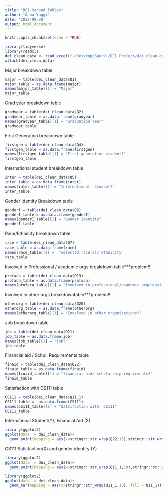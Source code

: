 ```yaml
---
title: "DEI Second Tables"
author: "Anna Yaggi"
date: '2022-09-28'
output: html_document
---
```


```r
knitr::opts_chunk$set(echo = TRUE)
```

```r
library(tidyverse)
library(readxl)
dei_clean_data <- read_excel("~/Desktop/Spark!/DEI Project/dei_clean_data.xlsx")
attach(dei_clean_data)
```


Major breakdown table
```r
major = table(dei_clean_data$Q1)
major_table = as.data.frame(major)
names(major_table)[1] = "Major"
major_table
```

Grad year breakdown table
```r
gradyear = table(dei_clean_data$Q2)
gradyear_table = as.data.frame(gradyear)
names(gradyear_table)[1] = "Graduation Year"
gradyear_table
```

First Generation breakdown table
```r
firstgen = table(dei_clean_data$Q4)
firstgen_table = as.data.frame(firstgen)
names(firstgen_table)[1] = "First generation student?"
firstgen_table
```

International student breakdown table
```r
inter = table(dei_clean_data$Q5)
inter_table = as.data.frame(inter)
names(inter_table)[1] = "International  student?"
inter_table
```

Gender Identity Breakdown table
```r
genderI = table(dei_clean_data$Q6)
genderI_table = as.data.frame(genderI)
names(genderI_table)[1] = "Gender Identity"
genderI_table
```

Race/Ethnicity breakdown table
```r
race = table(dei_clean_data$Q7)
race_table = as.data.frame(race)
names(race_table)[1] =  "selected race(s)/ ethnicity"
race_table
```

Involved in Professional / academic orgs breakdown table***problem!!
```r
profaca = table(dei_clean_data$Q19)
profaca_table = as.data.frame(profaca)
names(profaca_table)[1] = "Involved in professional/academic organizations?"
```

Involved in other orgs breakdowntable***problem!!
```r
otherorg = table(dei_clean_data$Q20)
otherorg_table = as.data.frame(otherorg)
names(otherorg_table)[1] = "Involved in other organizations?"
```

Job breakdown table
```r
job = table(dei_clean_data$Q21)
job_table = as.data.frame(job)
names(job_table)[1] = "job?"
job_table
```

Financial aid / Schol. Requirements table
```r
finaid = table(dei_clean_data$Q22)
finaid_table = as.data.frame(finaid)
names(finaid_table)[1] = "financial aid/ scholarship requirments?"
finaid_table
```




Satisfaction with CS111 table
```r
CS111 = table(dei_clean_data$Q11_1)
CS111_table =  as.data.frame(CS111)
names(CS111_table)[1] = "Satsifaction with  CS111"
CS111_table
```



International Student(Y), Financial Aid (X)
```r
library(ggplot2)
ggplot(data  = dei_clean_data)+
  geom_point(mapping = aes(x=stringr::str_wrap(Q22,15),stringr::str_wrap(Q5,15)), position = "jitter")

```


CS111 Satisfaction(X) and gender identity (Y)
```r
library(ggplot2)
ggplot(data  = dei_clean_data)+
  geom_point(mapping = aes(x=stringr::str_wrap(Q11_1,10),stringr::str_wrap(Q6,15)), position = "jitter")
```

```r
library(ggplot2)
ggplot(data  = dei_clean_data)+
  geom_bar(mapping = aes(x=stringr::str_wrap(Q11_1,10), fill = Q11_1))
```





